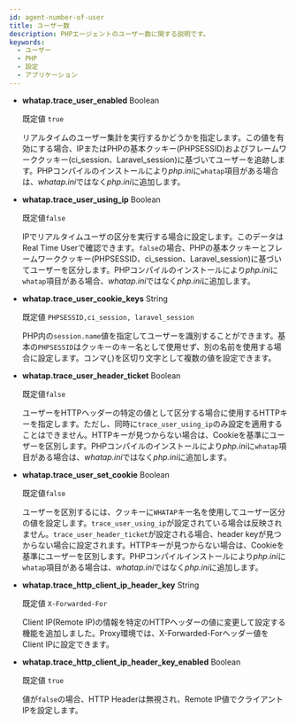 ```yaml
---
id: agent-number-of-user
title: ユーザー数
description: PHPエージェントのユーザー数に関する説明です。
keywords:
  - ユーザー
  - PHP
  - 設定
  - アプリケーション
---
```



- **whatap.trace_user_enabled** <span class='type'>Boolean</span>

  既定値 `true`

  リアルタイムのユーザー集計を実行するかどうかを指定します。この値を有効にする場合、IPまたはPHPの基本クッキー(PHPSESSID)およびフレームワーククッキー(ci_session、Laravel_session)に基づいてユーザーを追跡します。PHPコンパイルのインストールにより*php.ini*に`whatap`項目がある場合は、*whatap.ini*ではなく*php.ini*に追加します。 

<Phprestartapply />

- **whatap.trace_user_using_ip** <span class='type'>Boolean</span>

  既定値`false`

  IPでリアルタイムユーザの区分を実行する場合に設定します。このデータはReal Time Userで確認できます。`false`の場合、PHPの基本クッキーとフレームワーククッキー(PHPSESSID、ci_session、Laravel_session)に基づいてユーザーを区分します。PHPコンパイルのインストールにより*php.ini*に`whatap`項目がある場合、*whatap.ini*ではなく*php.ini*に追加します。

<Phprestartapply />

- **whatap.trace_user_cookie_keys** <span class='type'>String</span>

  既定値 `PHPSESSID,ci_session, laravel_session`

  PHP内の`session.name`値を指定してユーザーを識別することができます。基本の`PHPSESSID`はクッキーのキー名として使用せず、別の名前を使用する場合に設定します。コンマ(_,_)を区切り文字として複数の値を設定できます。

<Phprestartapply />

- **whatap.trace_user_header_ticket** <span class='type'>Boolean</span>

  既定値`false`

  ユーザーをHTTPヘッダーの特定の値として区分する場合に使用するHTTPキーを指定します。ただし、同時に`trace_user_using_ip`のみ設定を適用することはできません。HTTPキーが見つからない場合は、Cookieを基準にユーザーを区別します。PHPコンパイルのインストールにより*php.ini*に`whatap`項目がある場合は、*whatap.ini*ではなく*php.ini*に追加します。

<Phprestartapply />

- **whatap.trace_user_set_cookie** <span class='type'>Boolean</span>

  既定値`false`

  ユーザーを区別するには、クッキーに`WHATAP`キー名を使用してユーザー区分の値を設定します。`trace_user_using_ip`が設定されている場合は反映されません。`trace_user_header_ticket`が設定される場合、header keyが見つからない場合に設定されます。HTTPキーが見つからない場合は、Cookieを基準にユーザーを区別します。PHPコンパイルインストールにより*php.ini*に`whatap`項目がある場合は、*whatap.ini*ではなく*php.ini*に追加します。

<Phprestartapply />

- **whatap.trace_http_client_ip_header_key** <span class='type'>String</span>

  既定値 `X-Forwarded-For`

  Client IP(Remote IP)の情報を特定のHTTPヘッダーの値に変更して設定する機能を追加しました。Proxy環境では、X-Forwarded-Forヘッダー値をClient IPに設定できます。

<Phprestartapply />

- **whatap.trace_http_client_ip_header_key_enabled** <span class='type'>Boolean</span>

  既定値 `true`

  値が`false`の場合、HTTP Headerは無視され、Remote IP値でクライアントIPを設定します。
